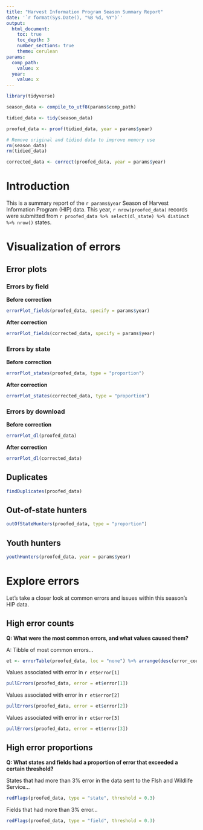 ```yaml
---
title: "Harvest Information Program Season Summary Report"
date: '`r format(Sys.Date(), "%B %d, %Y")`'
output: 
  html_document:
    toc: true
    toc_depth: 3
    number_sections: true
    theme: cerulean
params:
  comp_path:
    value: x
  year:
    value: x
---
```


```r
library(tidyverse)
```

```r

season_data <- compile_to_utf8(params$comp_path)

tidied_data <- tidy(season_data)

proofed_data <- proof(tidied_data, year = params$year)

# Remove original and tidied data to improve memory use
rm(season_data)
rm(tidied_data)

corrected_data <- correct(proofed_data, year = params$year)

```

# Introduction

This is a summary report of the `r params$year` Season of Harvest Information Program (HIP) data. This year, `r nrow(proofed_data)` records were submitted from `r proofed_data %>% select(dl_state) %>% distinct %>% nrow()` states.

# Visualization of errors



## Error plots

### Errors by field

**Before correction**

```r
errorPlot_fields(proofed_data, specify = params$year)
```

**After correction**

```r
errorPlot_fields(corrected_data, specify = params$year)
```

### Errors by state

**Before correction**

```r
errorPlot_states(proofed_data, type = "proportion")
```

**After correction**

```r
errorPlot_states(corrected_data, type = "proportion")
```

### Errors by download

**Before correction**

```r
errorPlot_dl(proofed_data)
```

**After correction**

```r
errorPlot_dl(corrected_data)
```

## Duplicates

```r
findDuplicates(proofed_data)
```

## Out-of-state hunters

```r
outOfStateHunters(proofed_data, type = "proportion")
```

## Youth hunters

```r
youthHunters(proofed_data, year = params$year)
```

# Explore errors

Let's take a closer look at common errors and issues within this season's HIP data.

## High error counts

**Q: What were the most common errors, and what values caused them?**

A: Tibble of most common errors...

```r
et <- errorTable(proofed_data, loc = "none") %>% arrange(desc(error_count))
```

Values associated with error in `r et$error[1]`

```r
pullErrors(proofed_data, error = et$error[1])
```

Values associated with error in `r et$error[2]`

```r
pullErrors(proofed_data, error = et$error[2])
```

Values associated with error in `r et$error[3]`

```r
pullErrors(proofed_data, error = et$error[3])
```

## High error proportions

**Q: What states and fields had a proportion of error that exceeded a certain threshold?**

States that had more than 3% error in the data sent to the FIsh and Wildlife Service...

```r
redFlags(proofed_data, type = "state", threshold = 0.3)
```

Fields that had more than 3% error...

```r
redFlags(proofed_data, type = "field", threshold = 0.3)
```
